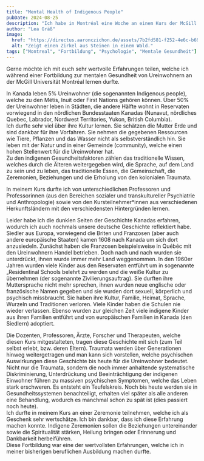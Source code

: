 ```yaml
---
title: "Mental Health of Indigenous People"
pubDate: 2024-08-25
description: "Ich habe in Montréal eine Woche an einem Kurs der McGill Unversity teilgenommen und viel gelernt."
author: "Lea Gräß"
image:
  href: "https://directus.aaronczichon.de/assets/7b2fd581-f252-4e6c-b698-10f1df632fe7.jpeg?quality=70&width=1600"
  alt: "Zeigt einen Zirkel aus Steinen in einem Wald."
tags: ["Montreal", "Fortbildung", "Psychologie", "Mentale Gesundheit"]
---
```



Gerne möchte ich mit euch sehr wertvolle Erfahrungen teilen, welche ich während einer Fortbildung zur mentalen Gesundheit von Ureinwohnern an der McGill Universität Montréal lernen durfte.

<DirectusImage assetId="a532e758-fd87-4ab7-b84f-080d74ce0b34.jpeg" />

In Kanada leben 5% Ureinwohner (die sogenannten Indigenous people), welche zu den Métis, Inuit oder First Nations gehören können. Über 50% der Ureinwohner leben in Städten, die andere Hälfte wohnt in Reservaten vorwiegend in den nördlichen Bundesstaaten Kanadas (Nunavut, nördliches Quebec, Labrador, Nordwest Territories, Yukon, British Columbia).  
Ich durfte sehr viel über ihre Kultur lernen. Sie schätzen die Mutter Erde und sind dankbar für ihre Vorfahren. Sie nehmen die gegebenen Ressourcen wie Tiere, Pflanzen und das Wasser nicht als selbstverständlich hin. Sie leben mit der Natur und in einer Gemeinde (community), welche einen hohen Stellenwert für die Ureinwohner hat.  
Zu den indigenen Gesundheitsfaktoren zählen das traditionelle Wissen, welches durch die Älteren weitergegeben wird, die Sprache, auf dem Land zu sein und zu leben, das traditionelle Essen, die Gemeinschaft, die Zeremonien, Beziehungen und die Erholung von den kolonialen Traumata.

In meinem Kurs durfte ich von unterschiedlichen Professoren und Professorinnen (aus den Bereichen sozialer und transkultureller Psychiatrie und Anthropologie) sowie von den Kursteilnehmer\*innen aus verschiedenen Herkunftsländern mit den verschiedensten Hintergründen lernen.

<DirectusGallery folderName="35 Mental Health" />

Leider habe ich die dunklen Seiten der Geschichte Kanadas erfahren, wodurch ich auch nochmals unsere deutsche Geschichte reflektiert habe. Siedler aus Europa, vorwiegend die Briten und Franzosen (aber auch andere europäische Staaten) kamen 1608 nach Kanada um sich dort anzusiedeln. Zunächst haben die Franzosen beispielsweise in Québéc mit den Ureinwohnern Handel betrieben. Doch nach und nach wurden sie unterdrückt, ihnen wurde immer mehr Land weggenommen. In den 1960er Jahren wurden viele Kinder aus den Reservaten entführt um in sogenannte „Residentinal Schools belehrt zu werden und die weiße Kultur zu übernehmen (der sogenannte Zivilierungsauftrag). Sie durften ihre Muttersprache nicht mehr sprechen, ihnen wurden neue englische oder französische Namen gegeben und sie wurden dort sexuell, körperlich und psychisch missbraucht. Sie haben ihre Kultur, Familie, Heimat, Sprache, Wurzeln und Traditionen verloren. Viele Kinder haben die Schulen nie wieder verlassen. Ebenso wurden zur gleichen Zeit viele indigene Kinder aus ihren Familien entführt und von europäischen Familien in Kanada (den Siedlern) adoptiert.

<DirectusImage assetId="1bef3375-aa4d-4b35-9ba3-75df3b5f560f.jpeg" />

Die Dozenten, Professoren, Ärzte, Forscher und Therapeuten, welche diesen Kurs mitgestalteten, tragen diese Geschichte mit sich (zum Teil selbst erlebt, bzw. deren Eltern). Traumata werden über Generationen hinweg weitergetragen und man kann sich vorstellen, welche psychischen Auswirkungen diese Geschichte bis heute für die Ureinwohner bedeutet. Nicht nur die Traumata, sondern die noch immer anhaltende systematische Diskriminierung, Unterdrückung und Beeinträchtigung der indigenen Einwohner führen zu massiven psychischen Symptomen, welche das Leben stark erschweren. Es entsteht ein Teufelskreis. Noch bis heute werden sie in Gesundheitssystemen benachteiligt, erhalten viel später als alle anderen eine Behandlung, wodurch es manchmal schon zu spät ist (dies passiert noch heute).  
Ich durfte in meinem Kurs an einer Zeremonie teilnehmen, welche ich als Geschenk sehr wertschätze. Ich bin dankbar, dass ich diese Erfahrung machen konnte. Indigene Zeremonien sollen die Beziehungen untereinander sowie die Spiritualität stärken, Heilung bringen oder Erinnerung und Dankbarkeit herbeiführen.  
Diese Fortbildung war eine der wertvollsten Erfahrungen, welche ich in meiner bisherigen beruflichen Ausbildung machen durfte.
